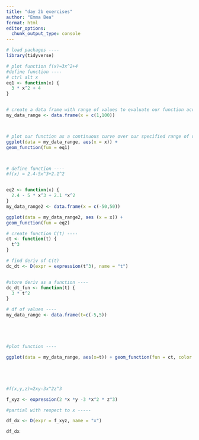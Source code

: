 ```yaml
---
title: "day 2b exercises"
author: "Emma Bea"
format: html
editor_options: 
  chunk_output_type: console
---
```


```r
# load packages ----
library(tidyverse)

# plot function f(x)=3x^2+4
#define function ----
# ctrl alt x
eq1 <- function(x) {
  3 * x^2 + 4
}


# create a data frame with range of values to evaluate our function across ----
my_data_range <- data.frame(x = c(1,100))



# plot our function as a continuous curve over our specified range of values in our data frame ----
ggplot(data = my_data_range, aes(x = x)) +
geom_function(fun = eq1)




```

```r
# define function ----
#f(x) = 2.4-5x^3+2.1^2


eq2 <- function(x) {
  2.4 - 5 * x^3 + 2.1 *x^2
}
my_data_range2 <- data.frame(x = c(-50,50))

ggplot(data = my_data_range2, aes (x = x)) +
geom_function(fun = eq2)

```


```r
# create function C(t) ----
ct <- function(t) {
  t^3
}

# find deriv of C(t)
dc_dt <- D(expr = expression(t^3), name = "t")


#store deriv as a function ----
dc_dt_fun <- function(t) {
  3 * t^2
}

# df of values ----
my_data_range <- data.frame(t=c(-5,5))





#plot function ----

ggplot(data = my_data_range, aes(x=t)) + geom_function(fun = ct, color = "red") + geom_function(fun=dc_dt_fun, color= "blue")






```


```r
#f(x,y,z)=2xy-3x^2z^3

f_xyz <- expression(2 *x *y -3 *x^2 * z^3)

#partial with respect to x -----

df_dx <- D(expr = f_xyz, name = "x")

df_dx



```



